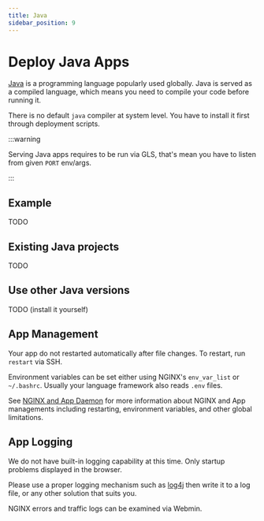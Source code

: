 ```yaml
---
title: Java
sidebar_position: 9
---
```


# Deploy Java Apps

[Java](https://openjdk.org) is a programming language popularly used globally. Java is served as a compiled language, which means you need to compile your code before running it. 

There is no default `java` compiler at system level. You have to install it first through deployment scripts.


:::warning

Serving Java apps requires to be run via GLS, that's mean you have to listen from given `PORT` env/args.

:::

## Example

TODO

## Existing Java projects

TODO

## Use other Java versions

TODO (install it yourself)

## App Management

Your app do not restarted automatically after file changes. To restart, run `restart` via SSH.

Environment variables can be set either using NGINX's `env_var_list` or `~/.bashrc`. Usually your language framework also reads `.env` files.

See [NGINX and App Daemon](../features/nginx.mdx) for more information about NGINX and App managements including restarting, environment variables, and other global limitations.

## App Logging

We do not have built-in logging capability at this time. Only startup problems displayed in the browser.

Please use a proper logging mechanism such as [log4j](https://logging.apache.org/log4j/2.x/) then write it to a log file, or any other solution that suits you.

NGINX errors and traffic logs can be examined via Webmin.
